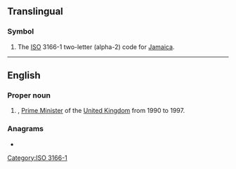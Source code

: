 {{also|jm|.jm}}
==Translingual==

===Symbol===
{{head|mul|symbol}}

# The [[ISO]] 3166-1 two-letter (alpha-2) code for [[Jamaica]].

[[Category:ISO 3166-1]]

----

==English==

===Proper noun===
{{en-proper noun}}

# {{lb|en|UK|politics|slang}} {{initialism of|w:John Major|John Major|lang=en|dot=}}, [[Prime Minister]] of the [[United Kingdom]] from 1990 to 1997.

{{topics|en|Individuals}}

===Anagrams===
* {{anagrams|en|a=jm|MJ}}